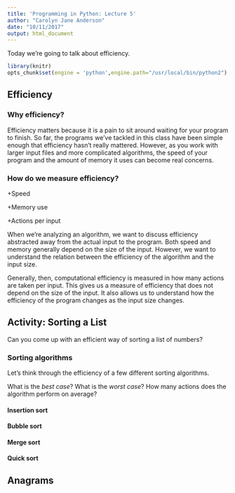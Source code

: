 ```yaml
---
title: 'Programming in Python: Lecture 5'
author: "Carolyn Jane Anderson"
date: "10/11/2017"
output: html_document
---
```


Today we're going to talk about efficiency.

```r
library(knitr)
opts_chunk$set(engine = 'python',engine.path="/usr/local/bin/python2")
```
<h2>Efficiency</h2>

<h3>Why efficiency?</h3>

Efficiency matters because it is a pain to sit around waiting for your program to finish. So far, the programs we've tackled in this class have been simple enough that efficiency hasn't really mattered. However, as you work with larger input files and more complicated algorithms, the speed of your program and the amount of memory it uses can become real concerns. 

<h3>How do we measure efficiency?</h3>

+Speed

+Memory use

+Actions per input

When we're analyzing an algorithm, we want to discuss efficiency abstracted away from the actual input to the program. Both speed and memory generally depend on the size of the input. However, we want to understand the relation between the efficiency of the algorithm and the input size.

Generally, then, computational efficiency is measured in how many actions are taken per input. This gives us a measure of efficiency that does not depend on the size of the input. It also allows us to understand how the efficiency of the program changes as the input size changes.

<h2>Activity: Sorting a List</h2>

Can you come up with an efficient way of sorting a list of numbers?

<h3>Sorting algorithms</h3>

Let's think through the efficiency of a few different sorting algorithms.

What is the *best case*? What is the *worst case*? How many actions does the algorithm perform on average?

<h4>Insertion sort</h4>

<h4>Bubble sort</h4>

<h4>Merge sort</h4>

<h4>Quick sort</h4>

<h2>Anagrams</h2>
